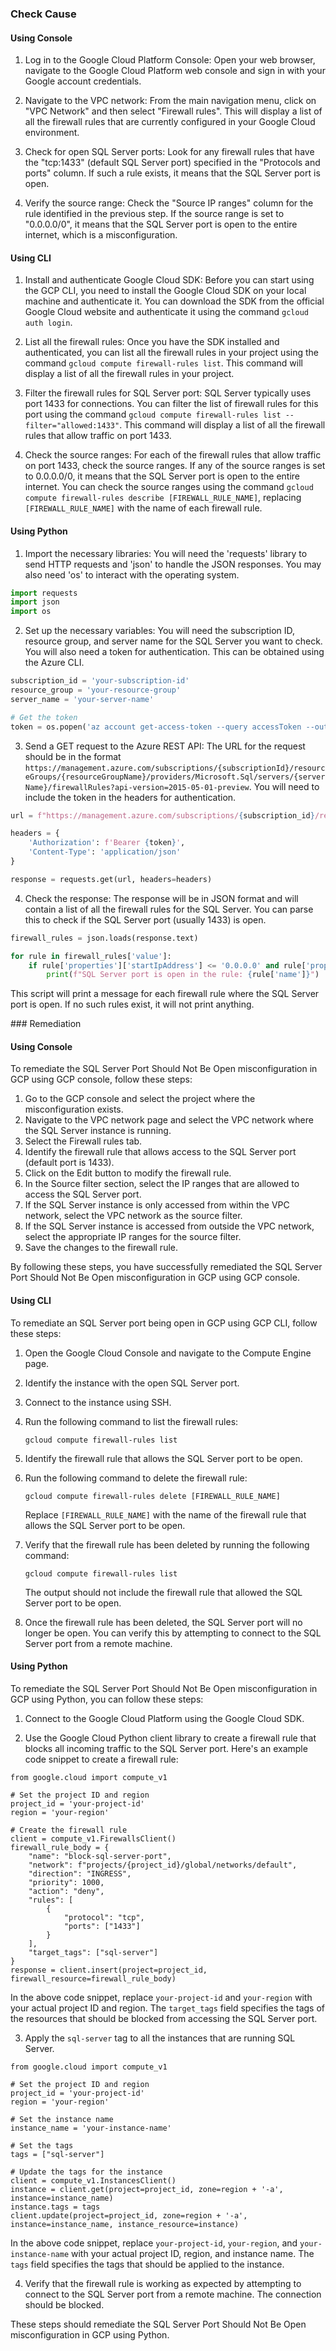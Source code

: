 

<Tabs><Tab title='Cause'>
### Check Cause

#### Using Console

1. Log in to the Google Cloud Platform Console: Open your web browser, navigate to the Google Cloud Platform web console and sign in with your Google account credentials.

2. Navigate to the VPC network: From the main navigation menu, click on "VPC Network" and then select "Firewall rules". This will display a list of all the firewall rules that are currently configured in your Google Cloud environment.

3. Check for open SQL Server ports: Look for any firewall rules that have the "tcp:1433" (default SQL Server port) specified in the "Protocols and ports" column. If such a rule exists, it means that the SQL Server port is open.

4. Verify the source range: Check the "Source IP ranges" column for the rule identified in the previous step. If the source range is set to "0.0.0.0/0", it means that the SQL Server port is open to the entire internet, which is a misconfiguration.

#### Using CLI

1. Install and authenticate Google Cloud SDK: Before you can start using the GCP CLI, you need to install the Google Cloud SDK on your local machine and authenticate it. You can download the SDK from the official Google Cloud website and authenticate it using the command `gcloud auth login`.

2. List all the firewall rules: Once you have the SDK installed and authenticated, you can list all the firewall rules in your project using the command `gcloud compute firewall-rules list`. This command will display a list of all the firewall rules in your project.

3. Filter the firewall rules for SQL Server port: SQL Server typically uses port 1433 for connections. You can filter the list of firewall rules for this port using the command `gcloud compute firewall-rules list --filter="allowed:1433"`. This command will display a list of all the firewall rules that allow traffic on port 1433.

4. Check the source ranges: For each of the firewall rules that allow traffic on port 1433, check the source ranges. If any of the source ranges is set to 0.0.0.0/0, it means that the SQL Server port is open to the entire internet. You can check the source ranges using the command `gcloud compute firewall-rules describe [FIREWALL_RULE_NAME]`, replacing `[FIREWALL_RULE_NAME]` with the name of each firewall rule.

#### Using Python

1. Import the necessary libraries: You will need the 'requests' library to send HTTP requests and 'json' to handle the JSON responses. You may also need 'os' to interact with the operating system.

```python
import requests
import json
import os
```

2. Set up the necessary variables: You will need the subscription ID, resource group, and server name for the SQL Server you want to check. You will also need a token for authentication. This can be obtained using the Azure CLI.

```python
subscription_id = 'your-subscription-id'
resource_group = 'your-resource-group'
server_name = 'your-server-name'

# Get the token
token = os.popen('az account get-access-token --query accessToken --output tsv').read()
```

3. Send a GET request to the Azure REST API: The URL for the request should be in the format `https://management.azure.com/subscriptions/{subscriptionId}/resourceGroups/{resourceGroupName}/providers/Microsoft.Sql/servers/{serverName}/firewallRules?api-version=2015-05-01-preview`. You will need to include the token in the headers for authentication.

```python
url = f"https://management.azure.com/subscriptions/{subscription_id}/resourceGroups/{resource_group}/providers/Microsoft.Sql/servers/{server_name}/firewallRules?api-version=2015-05-01-preview"

headers = {
    'Authorization': f'Bearer {token}',
    'Content-Type': 'application/json'
}

response = requests.get(url, headers=headers)
```

4. Check the response: The response will be in JSON format and will contain a list of all the firewall rules for the SQL Server. You can parse this to check if the SQL Server port (usually 1433) is open.

```python
firewall_rules = json.loads(response.text)

for rule in firewall_rules['value']:
    if rule['properties']['startIpAddress'] <= '0.0.0.0' and rule['properties']['endIpAddress'] >= '255.255.255.255':
        print(f"SQL Server port is open in the rule: {rule['name']}")
```

This script will print a message for each firewall rule where the SQL Server port is open. If no such rules exist, it will not print anything.

</Tab>

<Tab title='Remediation'>
### Remediation

#### Using Console

To remediate the SQL Server Port Should Not Be Open misconfiguration in GCP using GCP console, follow these steps:

1. Go to the GCP console and select the project where the misconfiguration exists.
2. Navigate to the VPC network page and select the VPC network where the SQL Server instance is running.
3. Select the Firewall rules tab.
4. Identify the firewall rule that allows access to the SQL Server port (default port is 1433).
5. Click on the Edit button to modify the firewall rule.
6. In the Source filter section, select the IP ranges that are allowed to access the SQL Server port.
7. If the SQL Server instance is only accessed from within the VPC network, select the VPC network as the source filter.
8. If the SQL Server instance is accessed from outside the VPC network, select the appropriate IP ranges for the source filter.
9. Save the changes to the firewall rule.

By following these steps, you have successfully remediated the SQL Server Port Should Not Be Open misconfiguration in GCP using GCP console.

#### Using CLI

To remediate an SQL Server port being open in GCP using GCP CLI, follow these steps:

1. Open the Google Cloud Console and navigate to the Compute Engine page.

2. Identify the instance with the open SQL Server port.

3. Connect to the instance using SSH.

4. Run the following command to list the firewall rules:

   ```
   gcloud compute firewall-rules list
   ```

5. Identify the firewall rule that allows the SQL Server port to be open.

6. Run the following command to delete the firewall rule:

   ```
   gcloud compute firewall-rules delete [FIREWALL_RULE_NAME]
   ```

   Replace `[FIREWALL_RULE_NAME]` with the name of the firewall rule that allows the SQL Server port to be open.

7. Verify that the firewall rule has been deleted by running the following command:

   ```
   gcloud compute firewall-rules list
   ```

   The output should not include the firewall rule that allowed the SQL Server port to be open.

8. Once the firewall rule has been deleted, the SQL Server port will no longer be open. You can verify this by attempting to connect to the SQL Server port from a remote machine.

#### Using Python

To remediate the SQL Server Port Should Not Be Open misconfiguration in GCP using Python, you can follow these steps:

1. Connect to the Google Cloud Platform using the Google Cloud SDK.

2. Use the Google Cloud Python client library to create a firewall rule that blocks all incoming traffic to the SQL Server port. Here's an example code snippet to create a firewall rule:

```
from google.cloud import compute_v1

# Set the project ID and region
project_id = 'your-project-id'
region = 'your-region'

# Create the firewall rule
client = compute_v1.FirewallsClient()
firewall_rule_body = {
    "name": "block-sql-server-port",
    "network": f"projects/{project_id}/global/networks/default",
    "direction": "INGRESS",
    "priority": 1000,
    "action": "deny",
    "rules": [
        {
            "protocol": "tcp",
            "ports": ["1433"]
        }
    ],
    "target_tags": ["sql-server"]
}
response = client.insert(project=project_id, firewall_resource=firewall_rule_body)
```

In the above code snippet, replace `your-project-id` and `your-region` with your actual project ID and region. The `target_tags` field specifies the tags of the resources that should be blocked from accessing the SQL Server port.

3. Apply the `sql-server` tag to all the instances that are running SQL Server.

```
from google.cloud import compute_v1

# Set the project ID and region
project_id = 'your-project-id'
region = 'your-region'

# Set the instance name
instance_name = 'your-instance-name'

# Set the tags
tags = ["sql-server"]

# Update the tags for the instance
client = compute_v1.InstancesClient()
instance = client.get(project=project_id, zone=region + '-a', instance=instance_name)
instance.tags = tags
client.update(project=project_id, zone=region + '-a', instance=instance_name, instance_resource=instance)
```

In the above code snippet, replace `your-project-id`, `your-region`, and `your-instance-name` with your actual project ID, region, and instance name. The `tags` field specifies the tags that should be applied to the instance.

4. Verify that the firewall rule is working as expected by attempting to connect to the SQL Server port from a remote machine. The connection should be blocked.

These steps should remediate the SQL Server Port Should Not Be Open misconfiguration in GCP using Python.


</Tab>
</Tabs>